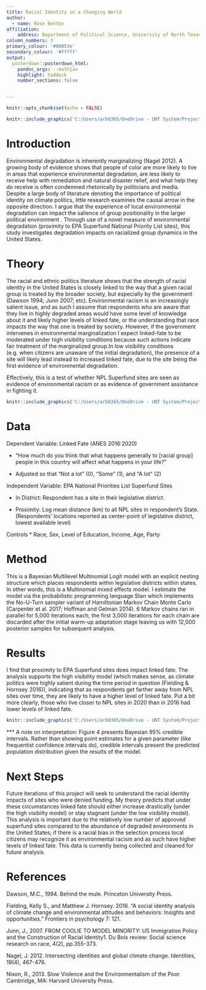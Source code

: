 ---
title: Racial Identity in a Changing World
author:
  - name: Rose Benton
affiliation:
    address: Department of Political Science, University of North Texas
column_numbers: 3
primary_colour: '#00853e'
secondary_colour: '#fffff'
output: 
  posterdown::posterdown_html:
    pandoc_args: --mathjax
    highlight: haddock
    number_sections: false


---

```{r setup, include=FALSE}
knitr::opts_chunk$set(echo = FALSE)
```


```{r, echo=FALSE, fig.height=5, out.width="100%", fig.align='center'}
knitr::include_graphics('C:/Users/arb0365/OneDrive - UNT System/Projects/Field_paper/output/figures/npl_map.jpg')
```

# Introduction

Environmental degradation is inherently marginalizing (Nagel 2012). A growing body of evidence shows that people of color are more likely to live in areas that experience environmental degradation, are less likely to receive help with remediation and natural disaster relief, and what help they do receive is often condemned rhetorically by politicians and media. Despite a large body of literature denoting the importance of political identity on climate politics, little research examines the causal arrow in the opposite direction. I argue that the experience of local environmental degradation can impact the salience of group positionality in the larger political environment . Through use of a novel measure of environmental degradation (proximity to EPA Superfund National Priority List sites), this study investigates degradation impacts on racialized group dynamics in the United States. 

# Theory

The racial and ethnic politics literature shows that the strength of racial identity in the United States is closely linked to the way that a given racial group is treated by the broader society, but especially by the government (Dawson 1994; Junn 2007; etc). Environmental racism is an increasingly salient issue, and as such I assume that respondents who are aware that they live in highly degraded areas would have some level of knowledge about it and likely higher levels of linked fate, or the understanding that race impacts the way that one is treated by society. However, if the government intervenes in environmental marginalization I expect linked-fate to be moderated under high visibility conditions because such actions indicate fair treatment of the marginalized group.In low visibility conditions (e.g. when citizens are unaware of the initial degradation), the presence of a site will likely lead instead to increased linked fate, due to the site being the first evidence of environmental degradation.

Effectively, this is a test of whether NPL Superfund sites are seen as evidence of environmental racism or as evidence of government assistance in fighting it.

```{r, echo=FALSE, fig.height=5, out.width="75%", fig.align='center'}
knitr::include_graphics('C:/Users/arb0365/OneDrive - UNT System/Projects/Field_paper/output/figures/canva_theory.png')
```

# Data

Dependent Variable: Linked Fate (ANES 2016:2020)

* “How much do you think that what happens generally to [racial group] people in this country will affect what happens in your life?”

* Adjusted so that “Not a lot” (0), “Some” (1), and “A lot” (2)

Independent Variable: EPA National Priorities List Superfund Sites

* In District: Respondent has a site in their legislative district.

* Proximity: Log mean distance (km) to all NPL sites in respondent's State. (Respondents' locations reported as center-point of legislative district, lowest available level)

Controls
* Race, Sex, Level of Education, Income, Age, Party

# Method

This is a Bayesian Multilevel Multinomial Logit model with an explicit nesting structure which places respondents within legislative districts within states. In other words, this is a Multinomial mixed effects model. I estimate the model via the probabilistic programming language Stan which implements the No-U-Turn sampler variant of Hamiltonian Markov Chain Monte Carlo (Carpenter et al. 2017; Hoffman and Gelman 2014). 6 Markov chains ran in parallel for 5,000 iterations each, the first 3,000 iterations for each chain are discarded after the initial warm-up adaptation stage leaving us with 12,000 posterior samples for subsequent analysis. 


# Results
 
I find that proximity to EPA Superfund sites does impact linked fate. The analysis supports the high visibility model (which makes sense, as climate politics were highly salient during the time period in question (Fielding & Hornsey 2016)), indicating that as respondents get farther away from NPL sites over time, they are likely to have a higher level of linked fate. Put a bit more clearly, those who live closer to NPL sites in 2020 than in 2016 had lower levels of linked fate. 

```{r, echo=FALSE, fig.height=5, out.width="75%", fig.align='center'}
knitr::include_graphics('C:/Users/arb0365/OneDrive - UNT System/Projects/Field_paper/output/predictions/ame_plot_mod_2.jpg')
```


*** A note on interpretation: Figure 4 presents Bayesian 95% credible intervals. Rather than showing point estimates for a given parameter (like frequentist confidence intervals do), credible intervals present the predicted population distribution given the results of the model.

# Next Steps

Future iterations of this project will seek to understand the racial identity impacts of sites who were denied funding. 
My theory predicts that under these circumstances linked fate should either increase drastically (under the high visibilty model)
or stay stagnant (under the low visibility model). This analysis is important due to the relatively low number of approved superfund sites compared to the abundance of degraded environments in the United States; if there is a racial bias in the selection process
local citizens may recognize it as environmental racism and as such have higher levels of linked fate. This data is currently being
collected and cleaned for future analysis. 


# References

Dawson, M.C., 1994. Behind the mule. Princeton University Press.

Fielding, Kelly S., and Matthew J. Hornsey. 2016. "A social identity analysis of climate change and 
   environmental attitudes and behaviors: Insights and opportunities." Frontiers in psychology 7: 121.

Junn, J., 2007. FROM COOLIE TO MODEL MINORITY: US Immigration Policy and the Construction of 
   Racial Identity1. Du Bois review: Social science research on race, 4(2), pp.355-373.
   
Nagel, J. 2012. Intersecting identities and global climate change. Identities, 19(4), 467-476.

Nixon, R., 2013. Slow Violence and the Environmentalism of the Poor. Cambridge, MA: Harvard University Press.




